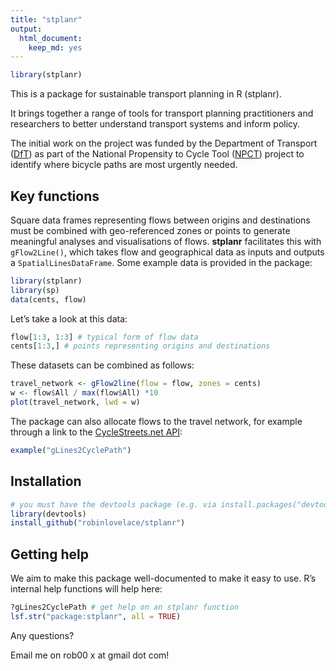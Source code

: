 ```yaml
---
title: "stplanr"
output:
  html_document:
    keep_md: yes
---
```


```r
library(stplanr)
```


This is a package for sustainable transport planning in R (stplanr).

It brings together a range of tools for transport planning practitioners and
researchers to better understand transport systems and inform policy.

The initial work on the project was funded by the Department of Transport
([DfT](https://www.gov.uk/government/organisations/department-for-transport))
as part of the National Propensity to Cycle Tool
([NPCT](http://www.cedar.iph.cam.ac.uk/research/modelling/npct-tool/)) project to
identify where bicycle paths are most urgently needed.

## Key functions

Square data frames representing flows between origins and destinations
must be combined with geo-referenced zones or points to generate meaningful
analyses and visualisations of flows. **stplanr** facilitates this with 
`gFlow2Line()`, which takes flow and geographical data as inputs and
outputs a `SpatialLinesDataFrame`. Some example data is provided in the package:

```r
library(stplanr)
library(sp)
data(cents, flow)
```

Let's take a look at this data:

```r
flow[1:3, 1:3] # typical form of flow data
cents[1:3,] # points representing origins and destinations
```

These datasets can be combined as follows:

```r
travel_network <- gFlow2line(flow = flow, zones = cents)
w <- flow$All / max(flow$All) *10
plot(travel_network, lwd = w)
```

The package can also allocate flows to the travel network, for example through
a link to the [CycleStreets.net API](https://www.cyclestreets.net/api/):

```r
example("gLines2CyclePath")
```

## Installation

```r
# you must have the devtools package (e.g. via install.packages("devtools"))
library(devtools) 
install_github("robinlovelace/stplanr")
```

## Getting help

We aim to make this package well-documented to make it easy to use.
R's internal help functions will help here:

```r
?gLines2CyclePath # get help on an stplanr function
lsf.str("package:stplanr", all = TRUE)
```

Any questions?

Email me on rob00 x at gmail dot com!

